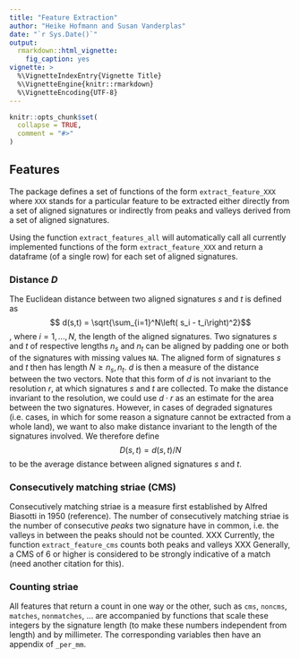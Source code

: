 ```yaml
---
title: "Feature Extraction"
author: "Heike Hofmann and Susan Vanderplas"
date: "`r Sys.Date()`"
output:
  rmarkdown::html_vignette:
    fig_caption: yes
vignette: >
  %\VignetteIndexEntry{Vignette Title}
  %\VignetteEngine{knitr::rmarkdown}
  %\VignetteEncoding{UTF-8}
---
```


```r
knitr::opts_chunk$set(
  collapse = TRUE,
  comment = "#>"
)
```

## Features

The package defines a set of functions of the form `extract_feature_XXX` where `XXX` stands for a particular feature to be extracted either directly from a set of aligned signatures or indirectly from peaks and valleys derived from a set of aligned signatures.

Using the function `extract_features_all` will automatically call all currently implemented functions of the form `extract_feature_XXX` and return a dataframe (of a single row) for each set of aligned signatures.

### Distance $D$

The Euclidean distance between two aligned signatures $s$ and $t$ is defined as
$$ d(s,t) = \sqrt{\sum_{i=1}^N\left( s_i - t_i\right)^2}$$,
where $i = 1, ..., N$, the length of the aligned signatures. 
Two signatures $s$ and $t$ of respective lengths $n_s$ and $n_t$ can be aligned by padding one or both of the signatures with missing values `NA`. 
The aligned form of signatures $s$ and $t$ then has length $N \ge n_s, n_t$. 
$d$ is then a measure of the distance between the two vectors. 
Note that this form of $d$ is not invariant to the resolution $r$, at which signatures $s$ and $t$ are collected. To make the distance invariant to the resolution, we could use $d\cdot r$ as an estimate for the area between the two signatures. 
However, in cases of degraded signatures (i.e. cases, in which for some reason a signature cannot be extracted from a whole land), we want to also make distance invariant to the length of the signatures involved. We therefore define
$$D(s,t) = d(s,t)/N$$
to be the average distance between aligned signatures $s$ and $t$.

### Consecutively matching striae (CMS)

Consecutively matching striae is a measure first established by Alfred Biasotti in 1950 (reference). The number of consecutively matching striae is the number of consecutive *peaks* two signature have in common, i.e. the valleys in between the peaks should not be counted. XXX Currently, the function `extract_feature_cms` counts both peaks and valleys XXX
Generally, a CMS of 6 or higher is considered to be strongly indicative of a match (need another citation for this). 

### Counting striae

All features that return a count in one way or the other, such as `cms`, `noncms`, `matches`, `nonmatches`, ... 
are accompanied by functions that scale these integers by the signature length (to make these numbers independent from length) and by millimeter.
The corresponding variables then have an appendix of `_per_mm`.
